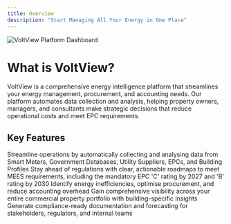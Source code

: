 ```yaml
---
title: Overview
description: "Start Managing All Your Energy in One Place"
---
```


<img src="/images/hero-dark.png" alt="VoltView Platform Dashboard" noZoom />

# What is VoltView?

VoltView is a comprehensive energy intelligence platform that streamlines your energy management, procurement, and accounting needs. Our platform automates data collection and analysis, helping property owners, managers, and consultants make strategic decisions that reduce operational costs and meet EPC requirements.


## Key Features

<CardGroup cols={2}>
  <Card
    title="Unified Data Integration"
    icon="database"
  >
    Streamline operations by automatically collecting and analysing data from Smart Meters, Government Databases, Utility Suppliers, EPCs, and Building Profiles
  </Card>
  <Card
    title="Compliance Forecasting"
    icon="chart-line"
  >
    Stay ahead of regulations with clear, actionable roadmaps to meet MEES requirements, including the mandatory EPC 'C' rating by 2027 and 'B' rating by 2030
  </Card>
  <Card
    title="Cost Optimisation"
    icon="coins"
  >
    Identify energy inefficiencies, optimise procurement, and reduce accounting overhead
  </Card>
  <Card
    title="Portfolio Intelligence"
    icon="building"
  >
    Gain comprehensive visibility across your entire commercial property portfolio with building-specific insights
  </Card>
  <Card
    title="Automated Reporting"
    icon="file-lines"
  >
    Generate compliance-ready documentation and forecasting for stakeholders, regulators, and internal teams
  </Card>
</CardGroup>





